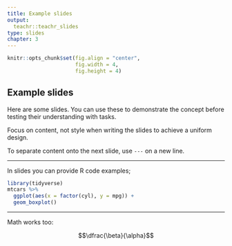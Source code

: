 ```yaml
---
title: Example slides
output:
  teachr::teachr_slides
type: slides
chapter: 3
---
```


```r
knitr::opts_chunk$set(fig.align = "center",
                      fig.width = 4, 
                      fig.height = 4)
```

## Example slides

Here are some slides. You can use these to demonstrate the concept before 
testing their understanding with tasks. 

Focus on content, not style when writing the slides to achieve a uniform design.

To separate content onto the next slide, use `---` on a new line.

---

In slides you can provide R code examples;

```r
library(tidyverse)
mtcars %>% 
  ggplot(aes(x = factor(cyl), y = mpg)) + 
  geom_boxplot()
```

---

Math works too:

$$\dfrac{\beta}{\alpha}$$
